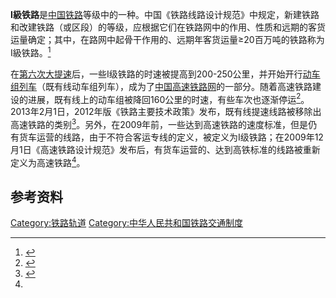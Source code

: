 '''I級铁路'''是[[中華人民共和國鐵路運輸|中国铁路]]等级中的一种。中国《铁路线路设计规范》中规定，新建铁路和改建铁路（或区段）的等级，应根据它们在铁路网中的作用、性质和远期的客货运量确定；其中，在路网中起骨干作用的、远期年客货运量≥20百万吨的铁路称为I級铁路。<ref>{{Cite book|title=铁路线路设计规范 GB50090-2006|last=[[中华人民共和国铁道部|铁道部]]、[[中华人民共和国国家质量监督检验检疫总局|质检总局]]、[[中华人民共和国建设部|建设部]]|first=|publisher=中华人民共和国建设部|year=2006-06|isbn=|location=北京|pages=|format=PDF|url=http://www.zys168.net/Upload/DownLoad/DownLoadFile/201068158401.pdf|access-date=2019-11-12|archive-date=2019-11-12|archive-url=https://web.archive.org/web/20191112221709/http://www.zys168.net/Upload/DownLoad/DownLoadFile/201068158401.pdf|dead-url=no}}</ref>

在[[中国铁路第六次大提速|第六次大提速]]后，一些I级铁路的时速被提高到200-250公里，并开始开行[[普通动车组列车|动车组列车]]（既有线动车组列车），成为了[[中华人民共和国高速铁路|中国高速铁路网]]的一部分。随着高速铁路建设的进展，既有线上的动车组被降回160公里的时速，有些车次也逐渐停运<ref name=":0">{{Cite news|url=https://mp.weixin.qq.com/s/8uA1yQws8ZRdGjR9CfB-7w|title=关于高铁、动车、城际铁路的若干区别和解释|author=|date=2014-09-04|work=[[人民铁道|人民铁道]]|accessdate=2019-05-09|archive-date=2019-05-09|archive-url=https://web.archive.org/web/20190509175607/https://mp.weixin.qq.com/s/8uA1yQws8ZRdGjR9CfB-7w|dead-url=no}}</ref>。2013年2月1日，2012年版《铁路主要技术政策》发布，既有线提速线路被移除出高速铁路的类别<ref>{{cite web|url=http://www.gov.cn/flfg/2013-02/20/content_2334582.htm|title=铁路主要技术政策|accessdate=2016-11-05|author=[[中华人民共和国铁道部|铁道部]]|date=2013-02-20|publisher=[[中华人民共和国国务院|国务院]]|archive-date=2014-08-26|archive-url=https://web.archive.org/web/20140826113632/http://www.gov.cn/flfg/2013-02/20/content_2334582.htm|dead-url=no}}</ref>。另外，在2009年前，一些达到高速铁路的速度标准，但是仍有货车运营的线路，由于不符合客运专线的定义，被定义为I级铁路；在2009年12月1日《高速铁路设计规范》发布后，有货车运营的、达到高铁标准的线路被重新定义为高速铁路<ref name=":0" />。

==参考资料==
{{reflist}}

{{China-rail-stub}}
[[Category:铁路轨道|Category:铁路轨道]]
[[Category:中华人民共和国铁路交通制度|Category:中华人民共和国铁路交通制度]]